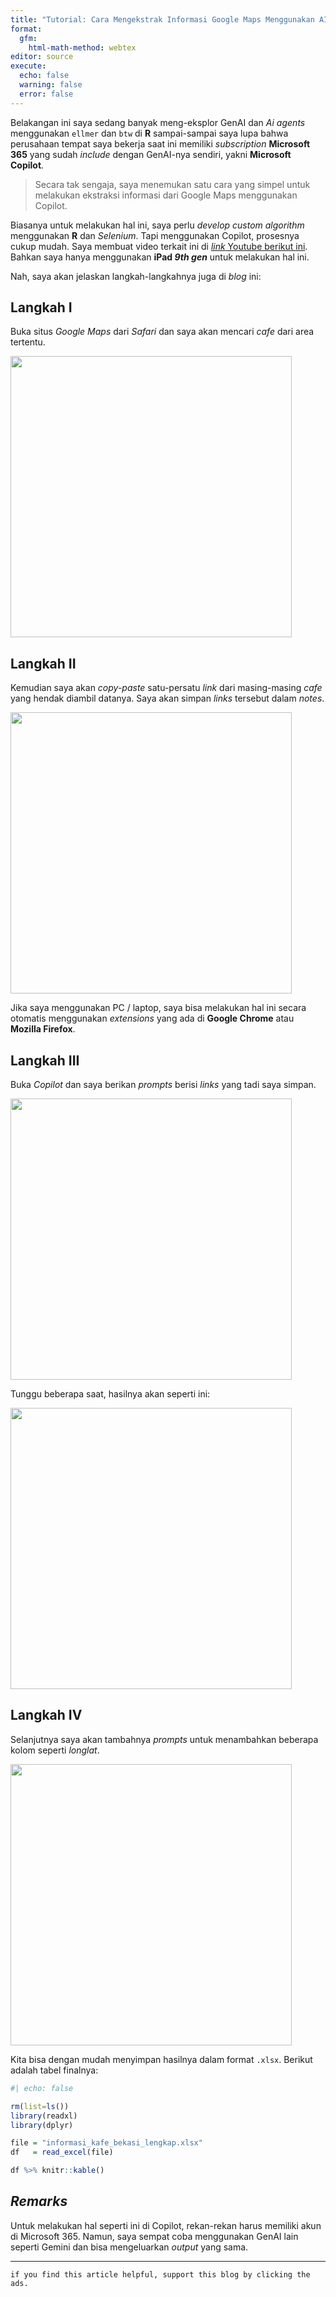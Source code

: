 ```yaml
---
title: "Tutorial: Cara Mengekstrak Informasi Google Maps Menggunakan AI"
format: 
  gfm:
    html-math-method: webtex
editor: source
execute:
  echo: false
  warning: false
  error: false
---
```


Belakangan ini saya sedang banyak meng-eksplor GenAI dan *Ai agents* menggunakan `ellmer` dan `btw` di **R** sampai-sampai saya lupa bahwa perusahaan tempat saya bekerja saat ini memiliki *subscription* **Microsoft 365** yang sudah *include* dengan GenAI-nya sendiri, yakni **Microsoft Copilot**.

> Secara tak sengaja, saya menemukan satu cara yang simpel untuk melakukan ekstraksi informasi dari Google Maps menggunakan Copilot.

Biasanya untuk melakukan hal ini, saya perlu *develop custom algorithm* menggunakan **R** dan *Selenium*. Tapi menggunakan Copilot, prosesnya cukup mudah. Saya membuat video terkait ini di [*link* Youtube berikut ini](https://youtu.be/q_XYig1bWRM). Bahkan saya hanya menggunakan __iPad *9th gen*__ untuk melakukan hal ini.

Nah, saya akan jelaskan langkah-langkahnya juga di *blog* ini:

## Langkah I

Buka situs _Google Maps_ dari *Safari* dan saya akan mencari _cafe_ dari area tertentu.

![](IMG_1230.png){width="450"}

## Langkah II

Kemudian saya akan _copy-paste_ satu-persatu _link_ dari masing-masing _cafe_ yang hendak diambil datanya. Saya akan simpan _links_ tersebut dalam _notes_. 

![](IMG_1232.png){width="450"}

Jika saya menggunakan PC / laptop, saya bisa melakukan hal ini secara otomatis menggunakan _extensions_ yang ada di __Google Chrome__ atau __Mozilla Firefox__.

## Langkah III

Buka _Copilot_ dan saya berikan _prompts_ berisi _links_ yang tadi saya simpan.

![](IMG_1234.png){width="450"}

Tunggu beberapa saat, hasilnya akan seperti ini:

![](IMG_1235.png){width="450"}

## Langkah IV

Selanjutnya saya akan tambahnya _prompts_ untuk menambahkan beberapa kolom seperti _longlat_.

![](IMG_1236.png){width="450"}

Kita bisa dengan mudah menyimpan hasilnya dalam format `.xlsx`. Berikut adalah tabel finalnya:

```r
#| echo: false

rm(list=ls())
library(readxl)
library(dplyr)

file = "informasi_kafe_bekasi_lengkap.xlsx"
df   = read_excel(file)

df %>% knitr::kable()

```

## *Remarks*

Untuk melakukan hal seperti ini di Copilot, rekan-rekan harus memiliki akun di Microsoft 365. Namun, saya sempat coba menggunakan GenAI lain seperti Gemini dan bisa mengeluarkan *output* yang sama.

------------------------------------------------------------------------

`if you find this article helpful, support this blog by clicking the ads.`
